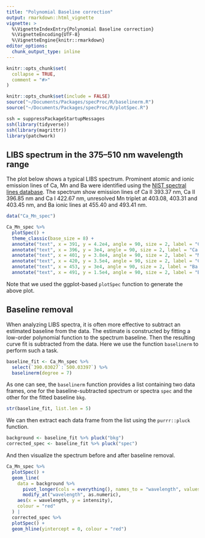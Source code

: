 ```yaml
---
title: "Polynomial Baseline correction"
output: rmarkdown::html_vignette
vignette: >
  %\VignetteIndexEntry{Polynomial Baseline correction}
  %\VignetteEncoding{UTF-8}
  %\VignetteEngine{knitr::rmarkdown}
editor_options: 
  chunk_output_type: inline
---
```


```r
knitr::opts_chunk$set(
  collapse = TRUE,
  comment = "#>"
)
```

```r
knitr::opts_chunk$set(include = FALSE)
source("~/Documents/Packages/specProc/R/baselinerm.R")
source("~/Documents/Packages/specProc/R/plotSpec.R")
```

```r
ssh = suppressPackageStartupMessages
ssh(library(tidyverse))
ssh(library(magrittr))
library(patchwork)
```

## LIBS spectrum in the 375–510 nm wavelength range

The plot below shows a typical LIBS spectrum. Prominent atomic and ionic
emission lines of Ca, Mn and Ba were identified using the [NIST spectral lines database](https://www.nist.gov/pml/atomic-spectra-database). The
spectrum show emission lines of Ca II 393.37 nm, Ca II 396.85 nm and Ca
I 422.67 nm, unresolved Mn triplet at 403.08, 403.31 and 403.45 nm, and
Ba ionic lines at 455.40 and 493.41 nm.

```r
data("Ca_Mn_spec")
```

```r
Ca_Mn_spec %>% 
  plotSpec() + 
  theme_classic(base_size = 8) +
  annotate("text", x = 391, y = 4.2e4, angle = 90, size = 2, label = "Ca II 393.37 nm") +
  annotate("text", x = 396, y = 3e4, angle = 90, size = 2, label = "Ca II 396.85 nm") +
  annotate("text", x = 401, y = 3.8e4, angle = 90, size = 2, label = "Mn I 403-nm") +
  annotate("text", x = 420, y = 3.5e4, angle = 90, size = 2, label = "Ca I 422.67 nm") +
  annotate("text", x = 453, y = 3e4, angle = 90, size = 2, label = "Ba II 455.40 nm") +
  annotate("text", x = 491, y = 1.5e4, angle = 90, size = 2, label = "Ba II 493.41 nm")
```

Note that we used the ggplot-based `plotSpec` function to generate the
above plot.

## Baseline removal

When analyzing LIBS spectra, it is often more effective to subtract an
estimated baseline from the data. The estimate is constructed by fitting
a low-order polynomial function to the spectrum baseline. Then the
resulting curve fit is subtracted from the data. Here we use the
function `baselinerm` to perform such a task.

```r
baseline_fit <- Ca_Mn_spec %>%
  select(`390.03027`:`500.03397`) %>%
  baselinerm(degree = 7)
```

As one can see, the `baselinerm` function provides a list containing two
data frames, one for the baseline-subtracted spectrum or spectra `spec`
and the other for the fitted baseline `bkg`.

```r
str(baseline_fit, list.len = 5) 
```

We can then extract each data frame from the list using the
`purrr::pluck` function.

```r
background <- baseline_fit %>% pluck("bkg")
corrected_spec <- baseline_fit %>% pluck("spec")
```

And then visualize the spectrum before and after baseline removal.

```r
Ca_Mn_spec %>% 
  plotSpec() + 
  geom_line(
    data = background %>% 
      pivot_longer(cols = everything(), names_to = "wavelength", values_to = "intensity") %>%
      modify_at("wavelength", as.numeric), 
    aes(x = wavelength, y = intensity), 
    colour = "red"
  ) | 
  corrected_spec %>% 
  plotSpec() + 
  geom_hline(yintercept = 0, colour = "red")
```
